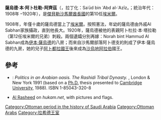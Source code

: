 {{Infobox royalty
| name         =薩烏德一世·本·阿卜杜勒-阿齊茲<br>Saʿūd
| title        = [[傑貝勒沙馬爾酋長國|傑貝勒沙馬爾酋長國]][[埃米爾|埃米爾]]
| titletext    = 
| more         = 
| type         = 
| image        = Saud alrasheed.jpg
| image_size   = 
| imgw         = 
| alt          = 
| caption      = 
| succession   = [[傑貝勒沙馬爾酋長國|傑貝勒沙馬爾酋長國]][[埃米爾|埃米爾]]
| moretext     = 
| reign        = 1908年 - 1920年
| coronation   = 
| predecessor  = {{ar-link|Saud bin Hammud|عبد الله بن متعب بن عبد العزيز الرشيد|Saʿūd bin Hammūd}}
| regent       = 
| successor    ={{ar-link|Abdullah bin Mutib|سعود بن حمود بن عبيد الرشيد|ʿAbdullah bin Mutʿib}}
| spouse       = {{le|Norah bint Hammud Al Sabhan|Norah bint Hammud Al Sabhan}}<br />{{le|Fahda bint Asi Al Shuraim|Fahda bint Asi Al Shuraim}}
| consort      = <!-- yes or no -->
| issue        = 
| issue-link   = 
| issue-pipe   = 
| full name    = 
| era name     = 
| era dates    = 
| regnal name  = 
| posthumous name = 
| temple name  = 
| house        = [[拉希德王室|拉希德王室]]
| father       = {{le|Mutib bin Abdulaziz|Mutib bin Abdulaziz|Mutʿib bin ʿAbd al-ʿAzīz}}
| mother       = 
| birth_date   = 1898年
| birth_place  = [[Ha'il|Ha'il]]
| death_date   = 1920年3月（22歲）
| death_place  = 
| burial_date  = 
| burial_place = 
| occupation   = 
| signature    = 
| religion     = [[伊斯蘭教|伊斯蘭教]]
}}
'''薩烏德·本·阿卜杜勒-阿齊茲'''（{{lang-ar|سعود بن عبدالعزيز}}，拉丁化：Saʿūd bin ʿAbd al-ʿAzīz。{{bd|1898年||1920年}}；統治年代：1908年
–1920年），是[[傑貝勒沙馬爾酋長國|傑貝勒沙馬爾酋長國]]的第10任[[埃米爾|埃米爾]]。

1908年，年僅十歲的薩烏德當上了[[埃米爾|埃米爾]]。按照憲法，年幼的薩烏德由外戚Al Sabhan家族攝政，直到他長大。1920年，薩烏德被他的表親阿卜杜拉·本·塔拉勒（第12任埃米爾的兄弟）刺殺。兩個遺孀分別再嫁：Norah bint Hammud Al Sabhan成為[[Ibn_Saud|伊本·薩烏德]]的八房；而來自沙馬爾部落阿卜德支的{{le|Fahda bint Asi Al Shuraim|Fahda bint Asi Al Shuraim}}則成了伊本·薩烏德的九房，她的兒子[[Abdullah_of_Saudi_Arabia|阿卜都拉國王]]後來成為[[沙烏地阿拉伯|沙烏地阿拉伯]]國王。

==參考==
*{{le|Madawi Al-Rasheed|Madawi Al-Rasheed}}: ''Politics in an Arabian oasis. The Rashidi Tribal Dynasty.'' {{le|I.B. Tauris|I.B. Tauris|I.B. Tauris & Co Ltd}}, London & New York 1991 (based on a [[Doctor_of_Philosophy|Ph.D.]] thesis presented to [[University_of_Cambridge|Cambridge University]], 1988). ISBN 1-85043-320-8
*[http://www.hukam.net/family.php?fam=808 Al Rasheed] {{Wayback|url=http://www.hukam.net/family.php?fam=808 |date=20110927174316 }} on ''hukam.net'', with pictures and flags. {{ar_icon}}

{{s-start}}
{{s-hou|{{le|House of Rashid|House of Rashid|拉希德王室}}|~|1897年||}}
{{s-reg}}
{{s-bef|rows=1|before={{ar-link|Saud bin Hammud|عبد الله بن متعب بن عبد العزيز الرشيد|Saʿūd bin Hammūd}}}}
{{s-ttl|title={{le|Al Rashid|Al Rashid|拉希德王室埃米爾}}|years= 1910年 – 1920年}}
{{s-aft|after={{ar-link|Saud bin Hammud|عبد الله بن متعب بن عبد العزيز الرشيد|Saʿūd bin Hammūd}}}}
{{s-end}}

{{DEFAULTSORT:Mitab, Abdulaziz Bin}}
[[Category:Ottoman_period_in_the_history_of_Saudi_Arabia|Category:Ottoman period in the history of Saudi Arabia]]
[[Category:Ottoman_Arabs|Category:Ottoman Arabs]]
[[Category:拉希德王室|Category:拉希德王室]]